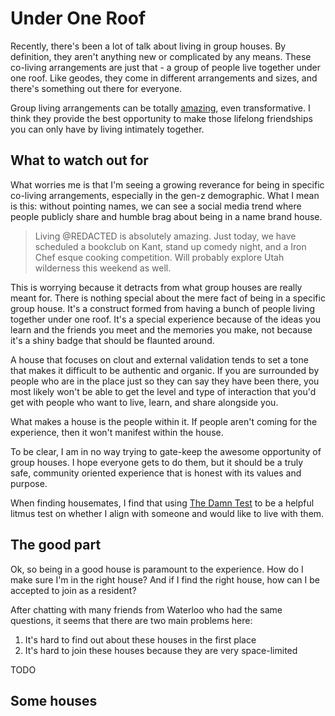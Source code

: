 # Under One Roof

Recently, there's been a lot of talk about living in group houses. By definition, they aren't anything new or complicated by any means. These co-living arrangements are just that - a group of people live together under one roof. Like geodes, they come in different arrangements and sizes, and there's something out there for everyone.

Group living arrangements can be totally [amazing](/blog/2021-03-11-travels), even transformative. I think they provide the best opportunity to make those lifelong friendships you can only have by living intimately together.

## What to watch out for

What worries me is that I'm seeing a growing reverance for being in specific co-living arrangements, especially in the gen-z demographic. What I mean is this: without pointing names, we can see a social media trend where people publicly share and humble brag about being in a name brand house.

> Living @REDACTED is absolutely amazing. Just today, we have scheduled a bookclub on Kant, stand up comedy night, and a Iron Chef esque cooking competition. Will probably explore Utah wilderness this weekend as well.

This is worrying because it detracts from what group houses are really meant for. There is nothing special about the mere fact of being in a specific group house. It's a construct formed from having a bunch of people living together under one roof. It's a special experience because of the ideas you learn and the friends you meet and the memories you make, not because it's a shiny badge that should be flaunted around.

A house that focuses on clout and external validation tends to set a tone that makes it difficult to be authentic and organic. If you are surrounded by people who are in the place just so they can say they have been there, you most likely won't be able to get the level and type of interaction that you'd get with people who want to live, learn, and share alongside you.

What makes a house is the people within it. If people aren't coming for the experience, then it won't manifest within the house.

To be clear, I am in no way trying to gate-keep the awesome opportunity of group houses. I hope everyone gets to do them, but it should be a truly safe, community oriented experience that is honest with its values and purpose.

When finding housemates, I find that using [The Damn Test](/blog/2021-04-15-damn-test) to be a helpful litmus test on whether I align with someone and would like to live with them.

## The good part

Ok, so being in a good house is paramount to the experience. How do I make sure I'm in the right house? And if I find the right house, how can I be accepted to join as a resident?

After chatting with many friends from Waterloo who had the same questions, it seems that there are two main problems here:

1. It's hard to find out about these houses in the first place
2. It's hard to join these houses because they are very space-limited

TODO

## Some houses
